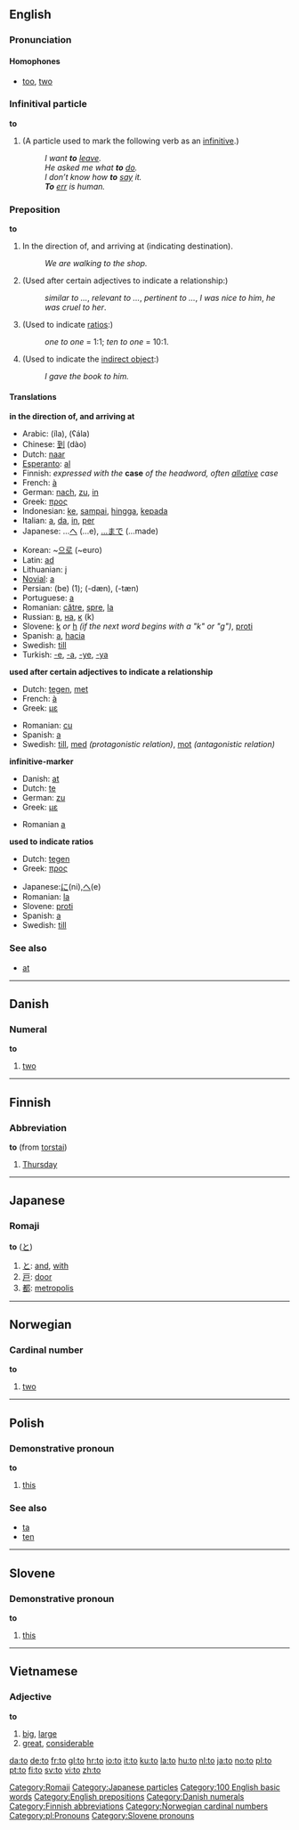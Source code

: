 ==English==

{{rank|the|of|and|4|to|in|I|that}}

===Pronunciation===

====Homophones====
*[[too]], [[two]]

===Infinitival particle===
'''to'''
# (A particle used to mark the following verb as an [[infinitive]].)
#:''I want '''to''' [[leave]].''
#:''He asked me what '''to''' [[do]].''
#:''I don’t know how '''to''' [[say]] it.''
#:'''''To''' [[err]] is human.''

===Preposition===
'''to'''

# In the direction of, and arriving at (indicating destination).
#: ''We are walking to the shop.''
# (Used after certain adjectives to indicate a relationship:)
#:''similar to ...'', ''relevant to ...'', ''pertinent to ...'', ''I was nice to him'', ''he was cruel to her''.
# (Used to indicate [[ratio]]s:)
#:''one to one'' = 1:1; ''ten to one'' = 10:1.
# (Used to indicate the [[indirect object]]:)
#:''I gave the book to him.''

====Translations====
'''in the direction of, and arriving at'''
{{top}}
*Arabic: {{ARchar|[[الى]]}} (íla), {{ARchar|[[على|عَلى]]}} (ʕála)
*Chinese: [[到]] (dào)
*Dutch: [[naar]]
*[[Esperanto]]: [[al]]
*Finnish: ''expressed with the'' '''case''' ''of the headword, often [[allative]] case''
*French: [[à]]
*German: [[nach]], [[zu]], [[in]]
*Greek: [[προς]]
*Indonesian: [[ke]], [[sampai]], [[hingga]], [[kepada]]
*Italian: [[a#Italian|a]], [[da]], [[in#italian|in]], [[per#Italian|per]]
*Japanese: ...[[へ]] (...e), [[...まで]] (...made)
{{mid}}
*Korean: ~[[으로]] (~euro)
*Latin: [[ad]]
*Lithuanian: [[į]]
*[[Novial]]: [[a]]
*Persian: {{FAchar|[[به|بِه]]}} (be) (1); {{FAchar|[[دن|دَن]]}} (-dæn), {{FAchar|[[تن|تَن]]}} (-tæn)
*Portuguese: [[a#Portuguese|a]]
*Romanian: [[către]], [[spre]], [[la]]
*Russian: [[в#Russian|в]], [[на#Russian|на]], [[к#Russian|к]] (k)
*Slovene: [[k]] ''or'' [[h]] ''(if the next word begins with a "k" or "g")'', [[proti]]
*Spanish: [[a#Spanish|a]], [[hacia]]
*Swedish: [[till#Swedish|till]]
*Turkish: [[-e]], [[-a]], [[-ye]], [[-ya]]
{{bottom}}

'''used after certain adjectives to indicate a relationship'''
{{top}}
*Dutch: [[tegen]], [[met]]
*French: [[à]]
*Greek: [[με]]
{{mid}}
*Romanian: [[cu]]
*Spanish: [[a#Spanish|a]]
*Swedish: [[till]], [[med]] ''(protagonistic relation)'', [[mot]] ''(antagonistic relation)''
{{bottom}}

'''infinitive-marker'''
{{top}}
*Danish: [[at]]
*Dutch: [[te]]
*German: [[zu]]
*Greek: [[με]]
{{mid}}
*Romanian [[a]]
{{bottom}}

'''used to indicate ratios'''
{{top}}
*Dutch: [[tegen]]
*Greek: [[προς]]
{{mid}}
*Japanese:[[に]](ni),[[へ]](e)
*Romanian: [[la]]
*Slovene: [[proti]]
*Spanish: [[a]]
*Swedish: [[till]]
{{bottom}}

===See also===
*[[at]]


----

==Danish==
===Numeral===
'''to'''

# [[two]]


----
==Finnish==
===Abbreviation===
'''to''' (from [[torstai]])

# [[Thursday]]


----
==Japanese==
===Romaji===
'''to''' ([[と]])

# [[と]]: [[and]], [[with]]
# [[戸]]: [[door]]
# [[都]]: [[metropolis]]

[[Category:Romaji]]
[[Category:Japanese particles]]


----
==Norwegian==
===Cardinal number===
'''to'''

#[[two]]


----
==Polish==
===Demonstrative pronoun===
'''to'''

# [[this]]

===See also===
* [[ta#Polish|ta]]
* [[ten#Polish|ten]]


----
==Slovene==
===Demonstrative pronoun===
'''to''' {{n}}

# [[this]]


----
==Vietnamese==
===Adjective===
'''to'''

# [[big]], [[large]]
# [[great]], [[considerable]]

[[Category:100 English basic words]]
[[Category:English prepositions]]
[[Category:Danish numerals]]
[[Category:Finnish abbreviations]]
[[Category:Norwegian cardinal numbers]]
[[Category:pl:Pronouns]]
[[Category:Slovene pronouns]]

[[da:to]]
[[de:to]]
[[fr:to]]
[[gl:to]]
[[hr:to]]
[[io:to]]
[[it:to]]
[[ku:to]]
[[la:to]]
[[hu:to]]
[[nl:to]]
[[ja:to]]
[[no:to]]
[[pl:to]]
[[pt:to]]
[[fi:to]]
[[sv:to]]
[[vi:to]]
[[zh:to]]